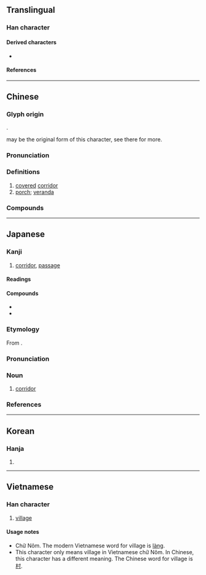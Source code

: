 {{character info}}
{{character info|0xF928}}
{{character info|0x2F88E}}
==Translingual==

===Han character===
{{Han char|rn=53|rad=广|as=09|sn=12|four=00227|canj=IIIL|ids=⿸广郎(GHTJ),⿸广郞(KV)}}

====Derived characters====
* {{l|mul|[[𭏱]]}}

====References====
{{Han ref|kx=0349.130|dkj=09437|dj=0660.010|hdz=20890.030|uh=5ECA}}
{{Han ref|uh=F928}}
{{Han ref|uh=2F88E}}

----

==Chinese==
{{zh-forms}}

===Glyph origin===
{{Han etym}}
{{Han compound|广|郎|ls=psc|c1=s|c2=p}}.

{{zh-l|*良}} may be the original form of this character, see there for more.

===Pronunciation===
{{zh-pron
|m=láng
|c=long4
|c-t=long3
|mn=lông
|mn-t=lang5
|mc=y
|oc=y
|cat=n
}}

===Definitions===
{{zh-hanzi}}

# [[cover]]ed [[corridor]]
# [[porch]]; [[veranda]]

===Compounds===
{{zh-der|屧廊|廊子|廊廟|廊廟器|廊廟宰|廊廟材|廊廡|廊簷|廊腰|廊院|廟廊之彥|抄手遊廊|拱廊|柱廊|步廊|河西走廊|波蘭走廊|畫廊|空中走廊|穿廊|藝廊|走廊|超手遊廊|迴廊|遊廊|遼西走廊|酒廊|長廊|響屧廊|髮廊|廊道|檐廊}}

----

==Japanese==
{{ja-kanji forms|&#63784;|c=y}}

===Kanji===
{{ja-kanji|grade=c|kyu=&#63784;|rs=广09}}

# [[corridor]], [[passage]]

====Readings====
{{ja-readings
|goon=ろう
|kanon=ろう
|kun=わたどの-
}}

====Compounds====
* {{ja-r|画%廊|が%ろう|[[gallery]]}}
* {{ja-r|歩%廊|ほ%ろう|[[corridor]]; [[platform]]}}

===Etymology===
{{ja-kanjitab|ろう|yomi=o}}
From {{der|ja|ltc|-|sort=ろう}} {{m|zh|廊|tr=lang||side-gallery}}.

===Pronunciation===
{{ja-pron|yomi=o|ろう|acc=1|acc_ref=DJR,NHK}}

===Noun===
{{ja-noun|ろう}}

# [[corridor]]

===References===
<references/>

----

==Korean==

===Hanja===
{{ko-hanja/new|복도|랑||낭}}

# {{rfdef|ko|sort=广09}}

----

==Vietnamese==

===Han character===
{{vi-readings|reading=lang, láng, làng, sang|rs=广09}}

# [[village]]

====Usage notes====
* Chữ Nôm. The modern Vietnamese word for village is [[làng]].
* This character only means village in Vietnamese chữ Nôm. In Chinese, this character has a different meaning. The Chinese word for village is [[村]].